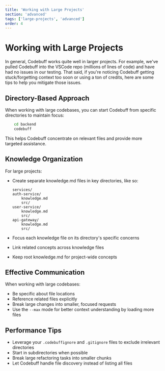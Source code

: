 ```yaml
---
title: 'Working with Large Projects'
section: 'advanced'
tags: ['large-projects', 'advanced']
order: 4
---
```


# Working with Large Projects

In general, Codebuff works quite well in larger projects. For example, we've pulled Codebuff into the VSCode repo (millions of lines of code) and have had no issues in our testing. That said, if you're noticing Codebuff getting stuck/forgetting context too soon or using a ton of credits, here are some tips to help you mitigate those issues.

## Directory-Based Approach

When working with large codebases, you can start Codebuff from specific directories to maintain focus:

```bash
    cd backend
    codebuff
```

This helps Codebuff concentrate on relevant files and provide more targeted assistance.

## Knowledge Organization

For large projects:

- Create separate knowledge.md files in key directories, like so:

  ```
  services/
  auth-service/
      knowledge.md
      src/
  user-service/
      knowledge.md
      src/
  api-gateway/
      knowledge.md
      src/
  ```

- Focus each knowledge file on its directory's specific concerns
- Link related concepts across knowledge files
- Keep root knowledge.md for project-wide concepts

## Effective Communication

When working with large codebases:

- Be specific about file locations
- Reference related files explicitly
- Break large changes into smaller, focused requests
- Use the `--max` mode for better context understanding by loading more files

## Performance Tips

- Leverage your `.codebuffignore` and `.gitignore` files to exclude irrelevant directories
- Start in subdirectories when possible
- Break large refactoring tasks into smaller chunks
- Let Codebuff handle file discovery instead of listing all files
